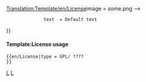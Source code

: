 <noinclude>[[Translation:Template/en/License]]</noinclude>{{ambox
| type  = notice
{{#switch: {{{type}}}
  | GPL | GPL2 | GPL3
  | CC | CC2 | CC3
  | #default = <!-- {{!}}image = some.png -->
               {{en/!}}text  = Default text
}} <noinclude>

====Template:License usage====

<pre>
{{en/License|type = GPL/ ????
}}
</pre>

[[Category:en/Templates|L]][[Category:en/Message boxes|L]]
</noinclude>